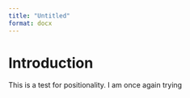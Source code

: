 ```yaml
---
title: "Untitled"
format: docx
---
```


# Introduction
This is a test for positionality.
I am once again trying
